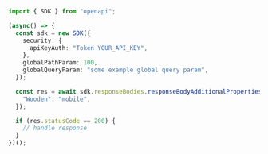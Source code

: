 ```typescript showLineNumbers copy filename="Response Body Additional Properties Complex Numbers Post usage example"
import { SDK } from "openapi";

(async() => {
  const sdk = new SDK({
    security: {
      apiKeyAuth: "Token YOUR_API_KEY",
    },
    globalPathParam: 100,
    globalQueryParam: "some example global query param",
  });

  const res = await sdk.responseBodies.responseBodyAdditionalPropertiesComplexNumbersPost({
    "Wooden": "mobile",
  });

  if (res.statusCode == 200) {
    // handle response
  }
})();
```
